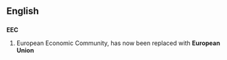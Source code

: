==English==

==={{initialism}}===
'''EEC'''

#European Economic Community, has now been replaced with '''European Union'''